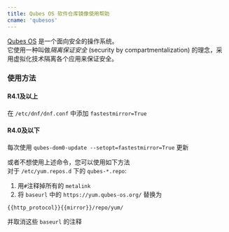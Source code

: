 ```yaml
---
title: Qubes OS 软件仓库镜像使用帮助
cname: 'qubesos'
---
```


[Qubes OS](https://www.qubes-os.org/) 是一个面向安全的操作系统。  
它使用一种叫做*隔离保证安全* (security by compartmentalization) 的理念，采用虚拟化技术隔离各个应用来保证安全。  

### 使用方法

#### R4.1及以上

在 `/etc/dnf/dnf.conf` 中添加 `fastestmirror=True`  

#### R4.0及以下

每次使用 `qubes-dom0-update --setopt=fastestmirror=True` 更新  
  
或者不想使用上述命令，您可以使用如下方法  
对于 `/etc/yum.repos.d` 下的 `qubes-*.repo`:  
1. 用`#`注释掉所有的 `metalink`
2. 将 `baseurl` 中的 `https://yum.qubes-os.org/` 替换为

<CodeBlock>

```
{{http_protocol}}{{mirror}}/repo/yum/
```

</CodeBlock>

并取消这些 `baseurl` 的注释
